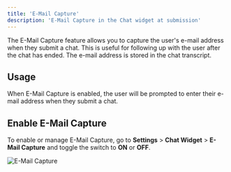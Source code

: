 ```yaml
---
title: 'E-Mail Capture'
description: 'E-Mail Capture in the Chat widget at submission'
---
```

The E-Mail Capture feature allows you to capture the user's e-mail address when they submit a chat. This is useful for following up with the user after the chat has ended. The e-mail address is stored in the chat transcript.

## Usage

When E-Mail Capture is enabled, the user will be prompted to enter their e-mail address when they submit a chat.

## Enable E-Mail Capture

To enable or manage E-Mail Capture, go to **Settings** > **Chat Widget** > **E-Mail Capture** and toggle the switch to **ON** or **OFF**.

![E-Mail Capture](./images/email-capture.png)
